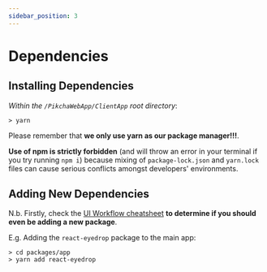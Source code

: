 ```yaml
---
sidebar_position: 3
---
```


# Dependencies

## Installing Dependencies

_Within the `/PikchaWebApp/ClientApp` root directory_:
```shell
> yarn
```

Please remember that **we only use yarn as our package manager!!!**.

**Use of npm is strictly forbidden** (and will throw an error in your
terminal if you try running `npm i`) because mixing of `package-lock.json` and
`yarn.lock` files can cause serious conflicts amongst developers' environments.

## Adding New Dependencies
N.b. Firstly, check the [UI Workflow cheatsheet](./ui-workflow) __to determine
if you should even be adding a new package__.

E.g. Adding the `react-eyedrop` package to the main app:
```shell
> cd packages/app
> yarn add react-eyedrop
```
